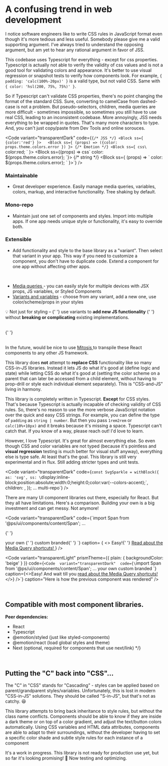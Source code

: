 # A confusing trend in web development

I notice software engineers like to write CSS rules in JavaScript format even though it's more tedious and less useful. Somebody please give me a valid supporting argument. I've always tried to understand the opposing argument, but am yet to hear any rational argument in favor of JSS.

This codebase uses Typescript for everything - except for css properties. Typescript is actually not able to verify the validity of css values and is not a good tool for validating colors and appearance. It's better to use visual regression or snapshot tests to verify how components look. For example, `{ padding: 'calc(100%-20px)' }` is a valid type, but not valid CSS. Same with `{ color: 'hsl(200, 75%, 75%)' }`.  

So if Typescript can't validate CSS properties, there's no point changing the format of the standard CSS. Sure, converting to camelCase from dashed-case is not a problem. But pseudo-selectors, children, media queries are more difficult - sometimes impossible, so sometimes you still have to use real CSS, leading to an inconsistent codebase. More annoyingly, JSS needs everything to be wrapped in quotes. That's many more characters to type. And, you can't just copy/paste from Dev Tools and online sorouces.


<Code
  variant="transparentDark"
  code={`{/* JSS */}
<Block ss={ {color:'red'} }>  
<Block ss={ (props) => ({color: props.theme.colors.error }) }>
{/* Emotion */}
<Block ss={ css\` color:red; \` }>
<Block ss={(props) => css\` color: \${props.theme.colors.error}; \`}>
{/* string */}
<Block ss="color:red">
<Block ss={ (props) => \` color: \${props.theme.colors.error}; \` }>`} />


### Maintainable

- Great developer experience. Easily manage media queries, variables, colors, markup, and interactive functionality. Tree shaking by default.

### Mono-repo

- Maintain just one set of components and styles. Import into multiple apps. If one app needs unique style or functionality, it's easy to override both.

### Extensible

- Add functionality and style to the base library as a "variant". Then select that variant in your app. This way if you need to customize a component, you don't have to duplicate code. Extend a component for one app without affecting other apps.

<br />

- <a href="/" color="accent">
    Media queries
  </a> - you can easily style for multiple devices with JSX props, JS variables,
  or Styled Components
- <a href="/">Variants and variables</a> - choose from any variant, add a new one,
  use color/scheme/props in your styles

<p>
  <Inline as="b" textgradient="accent">
    💡 Not just for styling &ndash;
  </Inline>{' '}
  <a>
    use variants to <b>add new JS functionality</b>
  </a>{' '}
  without <b>breaking or complicating</b> existing implementations.
  <br />
  &nbsp;
</p>

{' '}

<br />
In the future, would be nice to use <a
  href="https://github.com/BuilderIO/mitosis"
  target="_blank"
>
  Mitosis
</a> to transpile these <Inline
  as="strong"
  variant="textcolorUnderlined"
>
  React
</Inline> components to any other JS framework.

This library does **not** attempt to **replace CSS** functionality like so many CSS-in-JS libraries. Instead it lets JS do what it's good at (define logic and state) while letting CSS do what it's good at (setting the color scheme on a parent that can later be accessed from a child element, without having to prop-drill or style each individual element separately). This is "CSS-and-JS" living in harmony.

This library is completely written in Typescript. **Except** for CSS styles. That's because Typescript is actually incapable of checking validity of CSS rules. So, there's no reason to use the more verbose JavaScript notation over the quick and easy CSS strings. For example, you can define the type of `padding` as `string | number`. But then you pass `1rem2rem` or `calc(10%+10px)` and it breaks because it's missing a space. Typescript can't catch that. If you know of a way, please reach out! I'd love to learn.

However, I love Typescript. It's great for almost everything else. So even though CSS and color variables are not typed (because it's pointless and **visual regression** testing is much better for visual stuff anyway), everything else is type safe. At least that's the goal. This library is still very experimental and in flux. Still adding stricter types and unit tests.

<Code
  variant="transparentDark"
  code={`const SvgSparkle = withBlock({
  as: 'svg',
  ss: \`display:inline-block;position:absolute;width:0;height:0;color:var(--colors-accent);\`,
  children: <path d="..." fill="currentColor" />,
});
...
<SvgSparkle ss="top:-1rem;" />multi-repo<SvgSparkle ss="bottom:-1rem;" />`}
/>

There are many UI component libraries out there, especially for React. But they all have limitations. <a>Here's a comparison.</a> Building your own is a big investment and can get messy. Not anymore!

<Code
variant="transparentDark"
code={`import Span from '@ps/ui/components/content/Span';
...

{' '}

<Span variant="gradient" color="accent">
  your own
</Span> <Span variant="textcolorUnderline" color="rainbow">
  {' '}
  custom branded{' '}
</Span>
`} caption=
{
  <>
    Easy!{' '}
    <a href="/?path=/docs/about-200--page" target="_top">
      Read about the Media Query shortcuts!
    </a>
  </>
}
/>

<Code
  variant="transparentLight"
  prismTheme={{ plain: { backgroundColor: 'beige' } }}
  code={`<Code 
  variant="transparentDark" 
  code={\`import Span from '@ps/ui/components/content/Span';
  ...
  <Span variant="gradient" color="accent">your own</Span> <Span variant="textcolorUnderline" color="rainbow"> custom branded </Span>
  \`}
  caption={<>Easy! And wait till you <a href="/?path=/docs/about-200--page" target="_top">read about the Media Query shortcuts!</a></>}
/>`}
  caption="Here is how the previous component was rendered"
/>

<br />

## Compatible with most component libraries.

**Peer dependencies:**

- React
- Typescript
- @emotion/styled (just like styled-components)
- @emotion/react (load global styles and theme)
- Next (optional, required for components that use next/link) \*/}

<br />

## Putting the "C" back into "CSS"...

The "C" in "CSS" stands for "Cascading" - styles can be applied based on parent/grandparent styles/variables. Unfortunately, this is lost in modern "CSS-in-JS" solutions. They should be called "S-in-JS", but that's not as catchy. 😆

This library attempts to bring back inheritance to style rules, but without the class name conflicts. Components should be able to know if they are inside a dark theme or on top of a color gradient, and adjust the text/button colors automatically. Using CSS variables and HTML data attributes, components are able to adapt to their surroundings, without the developer having to set a specific color shade and subtle style rules for each instance of a component

It's a work in progress. This library is not ready for production use yet, but so far it's looking promising! 🚀 Now testing and optimizing.
